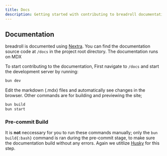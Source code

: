 ```yaml
---
title: Docs
description: Getting started with contributing to breadroll documentation
---
```


## Documentation

breadroll is documented using [Nextra](https://nextra.site). You can find the documentation source code at `/docs` in the project root directory. The documentation runs on MDX

To start contributing to the documentation, First navigate to `/docs` and start the development server by running:

```bash
bun dev
```

Edit the markdown (.mdx) files and automatically see changes in the browser. Other commands are for building and previewing the site;

```bash
bun build
bun start
```

### Pre-commit Build

It is **not** neccessary for you to run these commands manually; only the `bun build{:bash}` command is ran during the pre-commit stage, to make sure the documentation build without any errors. Again we utitlize [Husky](https://typicode.github.io/husky/) for this step.
